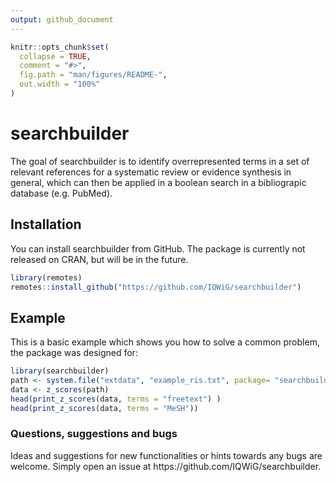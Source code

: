 ```yaml
---
output: github_document
---
```


<!-- README.md is generated from README.Rmd. Please edit that file -->

```r
knitr::opts_chunk$set(
  collapse = TRUE,
  comment = "#>",
  fig.path = "man/figures/README-",
  out.width = "100%"
)
```
# searchbuilder

<!-- badges: start -->
<!-- badges: end -->

The goal of searchbuilder is to identify overrepresented terms in a set of relevant references for a systematic review or evidence synthesis in general, which can then be applied in a boolean search in a bibliograpic database (e.g. PubMed).

## Installation
You can install searchbuilder from GitHub. The package is currently not released on CRAN, but will be in the future.
```r
library(remotes)
remotes::install_github("https://github.com/IQWiG/searchbuilder")

```

## Example

This is a basic example which shows you how to solve a common problem, the package was designed for:

```r
library(searchbuilder)
path <- system.file("extdata", "example_ris.txt", package= "searchbuilder", mustWork = T)
data <- z_scores(path)
head(print_z_scores(data, terms = "freetext") )
head(print_z_scores(data, terms = "MeSH"))
```

### Questions, suggestions and bugs
Ideas and suggestions for new functionalities or hints towards any bugs are welcome. Simply open an issue at https://github.com/IQWiG/searchbuilder.
